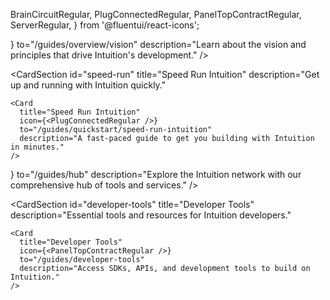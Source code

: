   BrainCircuitRegular,
  PlugConnectedRegular,
  PanelTopContractRegular,
  ServerRegular,
} from '@fluentui/react-icons';

<div style={{ display: 'grid', gridTemplateColumns: '1fr 1fr', gap: '2rem', marginBottom: '2rem' }}>
  <CardSection
    id="vision"
    title="The Vision"
    description="Understand the core vision and principles behind Intuition."
  >
    <Card
      title="The Vision"
      icon={<BrainCircuitRegular />}
      to="/guides/overview/vision"
      description="Learn about the vision and principles that drive Intuition's development."
    />
  </CardSection>

  <CardSection
    id="speed-run"
    title="Speed Run Intuition"
    description="Get up and running with Intuition quickly."
  >
    <Card
      title="Speed Run Intuition"
      icon={<PlugConnectedRegular />}
      to="/guides/quickstart/speed-run-intuition"
      description="A fast-paced guide to get you building with Intuition in minutes."
    />
  </CardSection>
</div>

<div style={{ display: 'grid', gridTemplateColumns: '1fr 1fr', gap: '2rem' }}>
  <CardSection
    id="intuition-hub"
    title="Intuition Hub"
    description="Access Intuition's network tools and services."
  >
    <Card
      title="Intuition Hub"
      icon={<ServerRegular />}
      to="/guides/hub"
      description="Explore the Intuition network with our comprehensive hub of tools and services."
    />
  </CardSection>

  <CardSection
    id="developer-tools"
    title="Developer Tools"
    description="Essential tools and resources for Intuition developers."
  >
    <Card
      title="Developer Tools"
      icon={<PanelTopContractRegular />}
      to="/guides/developer-tools"
      description="Access SDKs, APIs, and development tools to build on Intuition."
    />
  </CardSection>
</div>
